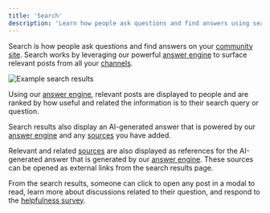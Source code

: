 ```yaml
---
title: 'Search'
description: 'Learn how people ask questions and find answers using search'
---
```


Search is how people ask questions and find answers on your [community site](/community-site). Search works by leveraging our powerful [answer engine](/answer-engine) to surface relevant posts from all your [channels](/channels).

<Frame>
<img src="images/search-results.png" alt="Example search results" />
</Frame>

Using our [answer engine](/answer-engine), relevant posts are displayed to people and are ranked by how useful and related the information is to their search query or question.

Search results also display an AI-generated answer that is powered by our [answer engine](/answer-engine) and any [sources](/sources) you have added.

Relevant and related [sources](/sources) are also displayed as references for the AI-generated answer that is generated by our [answer engine](/answer-engine). These sources can be opened as external links from the search results page.

From the search results, someone can click to open any post in a modal to read, learn more about discussions related to their question, and respond to the [helpfulness survey](/helpfulness-survey).